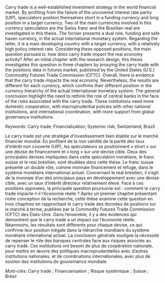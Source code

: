 Carry trade is a well-established investment strategy in the world financial market. By profiting from the failure of the uncovered interest rate parity (UIP), speculators position themselves short in a funding currency and long position in a target currency. Two of the main currencies involved in this currency speculation are the Swiss franc and the Brazilian real are investigated in this thesis. The former presents a dual role, funding and safe haven currency, in the actual international monetary system. Regarding the latter, it is a main developing country with a target currency, with a relatively high policy interest rate. Considering these opposed positions, the main question pursued is: how does carry trade impact the real economy activity? After an initial chapter with the research design, this thesis investigates this question in three chapters by proxying the carry trade with the positions data in futures market, published by the United States (U.S.) Commodity Futures Trade Commission (CFTC). Overall, there is evidence that the carry trade impacts the real economy. Nevertheless, the results are different for each currency, which confirms their different position in the currency hierarchy of the actual international monetary system. The general conclusion highlight the need to rethink the role of central banks in the face of the risks associated with the carry trade. These institutions need more domestic cooperation, with macroprudential policies with other national institutions, and international coordination, with more support from global governance institutions.\

\noindent _Keywords_: Carry trade; Financialization; Systemic risk; Switzerland; Brazil

\newpage

```{=latex}
\hypertarget{résumé}{%
\chapter*{Résumé}\label{résumé}}
\thispagestyle{empty}

\adjustmtc
\markboth{Résumé}{}
```

Le carry trade est une stratégie d'investissement bien établie sur le marché financier mondial. En profitant de la non validité de la parité des taux d'intérêt non couverte (UIP), les spéculateurs se positionnent « short » sur une devise de financement et « long » sur une devise cible. Deux des principales devises impliquées dans cette spéculation monétaire, le franc suisse et le real brésilien, sont étudiées dans cette thèse. Le franc suisse présente un double rôle, comme monnaie financement et refuge, dans le système monétaire international actuel. Concernant le real brésilien, il s'agit de la monnaie d'un des principaux pays en développement avec une devise cible, avec un taux d'intérêt directeur relativement élevé. Face à ces positions opposées, la principale question poursuivie est : comment le carry trade impacte-t-il l'économie réelle ? Après un premier chapitre présentant notre conception de la recherche, cette thèse examine cette question en trois chapitres en rapprochant le carry trade des données de positions sur le marché à terme, publiées par la Commodity Futures Trade Commission (CFTC) des États-Unis. Dans l'ensemble, il y a des évidences qui demontrent que le carry trade a un impact sur l'économie réelle. Néanmoins, les résultats sont différents pour chaque devise, ce qui confirme leur position inégale dans la hiérarchie monétaire du système monétaire international actuel. La conclusion générale souligne la nécessité de repenser le rôle des banques centrales face aux risques associés au carry trade. Ces institutions ont besoin de plus de coopération nationale, pour mettre en œuvre des politiques macroprudentielles avec d'autres institutions nationales, et de coordinations internationales, avec plus de soutien des institutions de gouvernance mondiale.\

\noindent _Mots-clés_: Carry trade ; Financiarisation ; Risque systémique ; Suisse ; Brésil